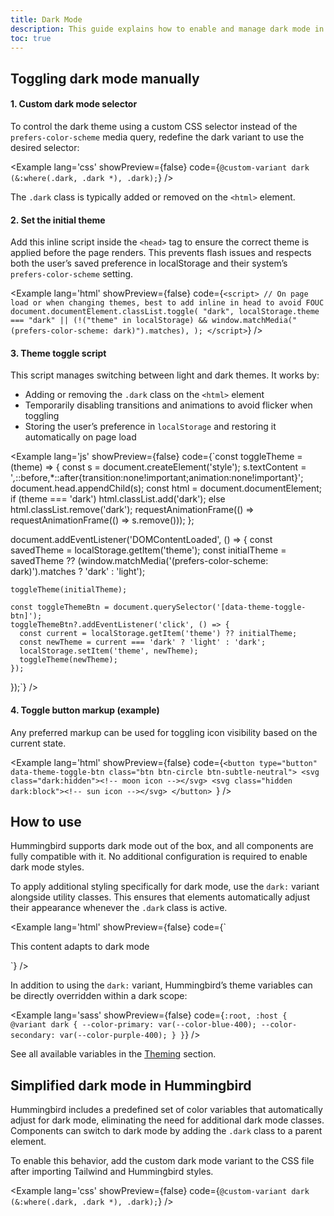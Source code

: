 ```yaml
---
title: Dark Mode
description: This guide explains how to enable and manage dark mode in a way consistent with Tailwind’s dark-mode documentation.
toc: true
---
```


## Toggling dark mode manually

#### 1. Custom dark mode selector

To control the dark theme using a custom CSS selector instead of the `prefers-color-scheme` media query, redefine the dark variant to use the desired selector:

<Example lang='css' showPreview={false}
  code={`@custom-variant dark (&:where(.dark, .dark *), .dark);`}
/>

The `.dark` class is typically added or removed on the `<html>` element.

#### 2. Set the initial theme

Add this inline script inside the `<head>` tag to ensure the correct theme is applied before the page renders. This prevents flash issues and respects both the user’s saved preference in localStorage and their system’s `prefers-color-scheme` setting.

<Example lang='html' showPreview={false}
  code={`<script>
    // On page load or when changing themes, best to add inline in head to avoid FOUC
    document.documentElement.classList.toggle(
      "dark",
      localStorage.theme === "dark" ||
        (!("theme" in localStorage) && window.matchMedia("(prefers-color-scheme: dark)").matches),
    );
  </script>`}
/>

#### 3. Theme toggle script

This script manages switching between light and dark themes. It works by:

- Adding or removing the `.dark` class on the `<html>` element
- Temporarily disabling transitions and animations to avoid flicker when toggling
- Storing the user’s preference in `localStorage` and restoring it automatically on page load

<Example lang='js' showPreview={false} 
  code={`const toggleTheme = (theme) => {
    const s = document.createElement('style');
    s.textContent = '*,*::before,*::after{transition:none!important;animation:none!important}';
    document.head.appendChild(s);
    const html = document.documentElement;
    if (theme === 'dark') html.classList.add('dark');
    else html.classList.remove('dark');
    requestAnimationFrame(() => requestAnimationFrame(() => s.remove()));
  };
  
  document.addEventListener('DOMContentLoaded', () => {
    const savedTheme = localStorage.getItem('theme');
    const initialTheme = savedTheme ?? (window.matchMedia('(prefers-color-scheme: dark)').matches ? 'dark' : 'light');
    
    toggleTheme(initialTheme);
    
    const toggleThemeBtn = document.querySelector('[data-theme-toggle-btn]');
    toggleThemeBtn?.addEventListener('click', () => {
      const current = localStorage.getItem('theme') ?? initialTheme;
      const newTheme = current === 'dark' ? 'light' : 'dark';
      localStorage.setItem('theme', newTheme);
      toggleTheme(newTheme);
    });
  });`}
/>


#### 4. Toggle button markup (example)

Any preferred markup can be used for toggling icon visibility based on the current state.

<Example lang='html' showPreview={false}
  code={`<button type="button" data-theme-toggle-btn class="btn btn-circle btn-subtle-neutral">
    <svg class="dark:hidden"><!-- moon icon --></svg>
    <svg class="hidden dark:block"><!-- sun icon --></svg>
  </button>
`}
/>

## How to use

Hummingbird supports dark mode out of the box, and all components are fully compatible with it. No additional configuration is required to enable dark mode styles.

To apply additional styling specifically for dark mode, use the `dark:` variant alongside utility classes. This ensures that elements automatically adjust their appearance whenever the `.dark` class is active.

<Example lang='html' showPreview={false}
  code={`<div class="bg-subtle text-primary dark:text-secondary">
    This content adapts to dark mode
  </div>`}
/>

In addition to using the `dark:` variant, Hummingbird’s theme variables can be directly overridden within a dark scope:

<Example lang='sass' showPreview={false}
  code={`:root, :host { 
    @variant dark {
      --color-primary: var(--color-blue-400);
      --color-secondary: var(--color-purple-400);
    }
  }`}
/>

See all available variables in the [Theming](./theming#hummingbird-theme-variables) section.

## Simplified dark mode in Hummingbird

Hummingbird includes a predefined set of color variables that automatically adjust for dark mode, eliminating the need for additional dark mode classes. Components can switch to dark mode by adding the `.dark` class to a parent element.

To enable this behavior, add the custom dark mode variant to the CSS file after importing Tailwind and Hummingbird styles.

<Example lang='css' showPreview={false}
  code={`@custom-variant dark (&:where(.dark, .dark *), .dark);`}
/>